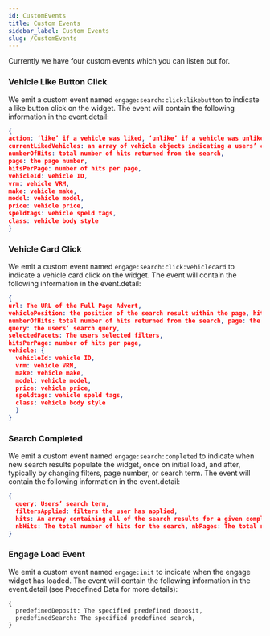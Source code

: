 ```yaml
---
id: CustomEvents
title: Custom Events
sidebar_label: Custom Events
slug: /CustomEvents
---
```



Currently we have four custom events which you can listen out for.

### Vehicle Like Button Click

We emit a custom event named `engage:search:click:likebutton` to indicate a like button click on the widget. The event will contain the following information in the event.detail:

```json
{
action: ‘like’ if a vehicle was liked, ‘unlike’ if a vehicle was unliked,
currentLikedVehicles: an array of vehicle objects indicating a users’ currently liked vehicles, selectedFacets: information on filters which a user has applied at the time of liking, searchQuery: the search term the user specified when clicking the like button, vehiclePosition: the position of the search result within the page,
numberOfHits: total number of hits returned from the search,
page: the page number,
hitsPerPage: number of hits per page,
vehicleId: vehicle ID,
vrm: vehicle VRM,
make: vehicle make,
model: vehicle model,
price: vehicle price,
speldtags: vehicle speld tags,
class: vehicle body style
}
```

### Vehicle Card Click


We emit a custom event named `engage:search:click:vehiclecard` to indicate a vehicle card click on the widget. The event will contain the following information in the event.detail:

```json
{
url: The URL of the Full Page Advert,
vehiclePosition: the position of the search result within the page, hitsPerPage: total number of hits per page
numberOfHits: total number of hits returned from the search, page: the page number,
query: the users’ search query,
selectedFacets: The users selected filters,
hitsPerPage: number of hits per page,
vehicle: {
  vehicleId: vehicle ID,
  vrm: vehicle VRM,
  make: vehicle make,
  model: vehicle model,
  price: vehicle price, 
  speldtags: vehicle speld tags, 
  class: vehicle body style
  } 
}
```

### Search Completed

We emit a custom event named `engage:search:completed` to indicate when new search results populate the widget, once on initial load, and after, typically by changing filters, page number, or search term. The event will contain the following information in the event.detail:

```json
{
  query: Users’ search term,
  filtersApplied: filters the user has applied,
  hits: An array containing all of the search results for a given completed search,
  nbHits: The total number of hits for the search, nbPages: The total number of pages for a given search
}
```

### Engage Load Event


We emit a custom event named `engage:init` to indicate when the engage widget has loaded. The event will contain the following information in the event.detail (see Predefined Data for more details):

```
{
  predefinedDeposit: The specified predefined deposit,
  predefinedSearch: The specified predefined search,
}
```
